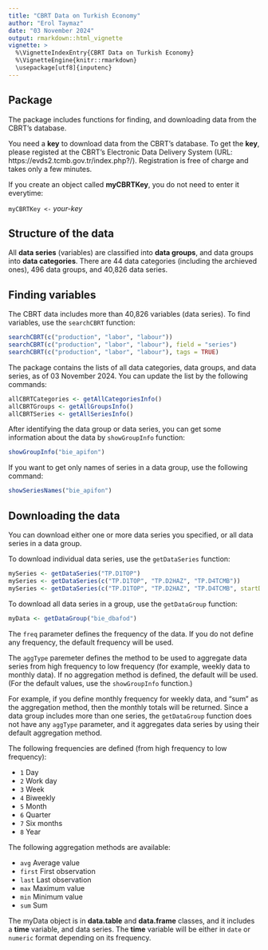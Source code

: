 ```yaml
---
title: "CBRT Data on Turkish Economy"
author: "Erol Taymaz"
date: "03 November 2024"
output: rmarkdown::html_vignette
vignette: >
  %\VignetteIndexEntry{CBRT Data on Turkish Economy}
  %\VignetteEngine{knitr::rmarkdown}
  \usepackage[utf8]{inputenc}
---
```



## Package

The package includes functions for finding, and downloading data
from the CBRT's database.

You need a __key__ to download data from the CBRT's database. To get the __key__, please registed at the CBRT's Electronic Data Delivery System (URL: https://evds2.tcmb.gov.tr/index.php?/). Registration is free of charge and takes only a few minutes.

If you create an object called __myCBRTKey__, you do not need to enter it everytime:

`myCBRTKey <-` _your-key_


## Structure of the data

All __data series__ (variables) are classified into __data groups__, and data groups into __data categories__. There are 44 
data categories (including the archieved ones), 496 data groups, 
and 40,826 data series.


## Finding variables

The CBRT data includes more than 40,826 variables (data series).
To find variables, use the `searchCBRT` function:

```r
searchCBRT(c("production", "labor", "labour"))
searchCBRT(c("production", "labor", "labour"), field = "series")
searchCBRT(c("production", "labor", "labour"), tags = TRUE)
```

The package contains the lists of all data categories, data groups, and
data series, as of 03 November 2024. You can update the list
by the following commands:

```r
allCBRTCategories <- getAllCategoriesInfo()
allCBRTGroups <- getAllGroupsInfo()
allCBRTSeries <- getAllSeriesInfo()
```

After identifying the data group or data series, you can get 
some information about the data by `showGroupInfo` function:

```r
showGroupInfo("bie_apifon")
```

If you want to get only names of series in a data group, use the following command:

```r
showSeriesNames("bie_apifon")
```

## Downloading the data

You can download either one or more data series you specified, 
or all data series in a data group. 

To download individual data series, use the `getDataSeries` function:

```r
mySeries <- getDataSeries("TP.D1TOP")
mySeries <- getDataSeries(c("TP.D1TOP", "TP.D2HAZ", "TP.D4TCMB"))
mySeries <- getDataSeries(c("TP.D1TOP", "TP.D2HAZ", "TP.D4TCMB", startDate="01-01-2010"))
```

To download all data series in a group, use the `getDataGroup` function:

```r
myData <- getDataGroup("bie_dbafod")
```
The `freq` parameter defines the frequency of the data. If you do not define any frequency, the default frequency will be used.

The `aggType` paremeter defines the method to be used to aggregate data series from high frequency to low frequency (for example, weekly data to monthly data). If no aggregation method is defined, the default will be used. (For the default values, use the `showGroupInfo` function.) 

For example, if you define monthly frequency for weekly data, and "sum" as the aggregation method, then the monthly totals will be returned. Since a data group includes more than one series, the `getDataGroup` function does not have any `aggType` parameter, and it aggregates data series by using their default aggregation method.

The following frequencies are defined (from high frequency to low frequency):

* `1` Day
* `2` Work day
* `3` Week
* `4` Biweekly
* `5` Month
* `6` Quarter
* `7` Six months
* `8` Year

The following aggregation methods are available:

* `avg` Average value
* `first` First observation
* `last` Last observation
* `max` Maximum value
* `min` Minimum value
* `sum` Sum

The myData object is in __data.table__ and __data.frame__ classes, and it includes a __time__ variable, and data series. The __time__ variable will be either in `date` or `numeric` format depending on its frequency.

